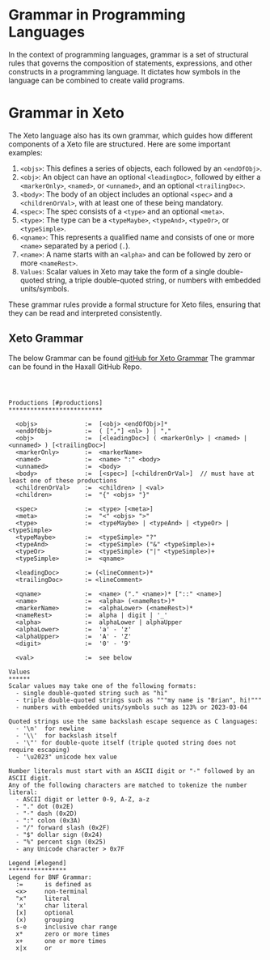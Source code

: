 
<ScreenShotButton tagName="main" />

# Grammar in Programming Languages

In the context of programming languages, grammar is a set of structural rules that governs the composition of statements, expressions, and other constructs in a programming language. It dictates how symbols in the language can be combined to create valid programs.

# Grammar in Xeto

The Xeto language also has its own grammar, which guides how different components of a Xeto file are structured. Here are some important examples:

1. `<objs>`: This defines a series of objects, each followed by an `<endOfObj>`.
2. `<obj>`: An object can have an optional `<leadingDoc>`, followed by either a `<markerOnly>`, `<named>`, or `<unnamed>`, and an optional `<trailingDoc>`.
3. `<body>`: The body of an object includes an optional `<spec>` and a `<childrenOrVal>`, with at least one of these being mandatory.
4. `<spec>`: The spec consists of a `<type>` and an optional `<meta>`.
5. `<type>`: The type can be a `<typeMaybe>`, `<typeAnd>`, `<typeOr>`, or `<typeSimple>`.
6. `<qname>`: This represents a qualified name and consists of one or more `<name>` separated by a period (`.`).
7. `<name>`: A name starts with an `<alpha>` and can be followed by zero or more `<nameRest>`.
8. `Values`: Scalar values in Xeto may take the form of a single double-quoted string, a triple double-quoted string, or numbers with embedded units/symbols.

These grammar rules provide a formal structure for Xeto files, ensuring that they can be read and interpreted consistently.

## Xeto Grammar

The below Grammar can be found [gitHub for Xeto Grammar](https://github.com/haxall/haxall/blob/3abe1c897825a79d3cae5a428013b8cf3fb7a755/src/core/xeto/grammar.txt#L4) The grammar can be found in the Haxall GitHub Repo.

```



Productions [#productions]
**************************

  <objs>             :=  [<obj> <endOfObj>]*
  <endOfObj>         :=  ( [","] <nl> ) | ","
  <obj>              :=  [<leadingDoc>] ( <markerOnly> | <named> | <unnamed> ) [<trailingDoc>]
  <markerOnly>       :=  <markerName>
  <named>            :=  <name> ":" <body>
  <unnamed>          :=  <body>
  <body>             :=  [<spec>] [<childrenOrVal>]  // must have at least one of these productions
  <childrenOrVal>    :=  <children> | <val>
  <children>         :=  "{" <objs> "}"

  <spec>             :=  <type> [<meta>]
  <meta>             :=  "<" <objs> ">"
  <type>             :=  <typeMaybe> | <typeAnd> | <typeOr> | <typeSimple>
  <typeMaybe>        :=  <typeSimple> "?"
  <typeAnd>          :=  <typeSimple> ("&" <typeSimple>)+
  <typeOr>           :=  <typeSimple> ("|" <typeSimple>)+
  <typeSimple>       :=  <qname>

  <leadingDoc>       := (<lineComment>)*
  <trailingDoc>      := <lineComment>

  <qname>            :=  <name> ("." <name>)* ["::" <name>]
  <name>             :=  <alpha> (<nameRest>)*
  <markerName>       :=  <alphaLower> (<nameRest>)*
  <nameRest>         :=  alpha | digit | '_'
  <alpha>            :=  alphaLower | alphaUpper
  <alphaLower>       :=  'a' - 'z'
  <alphaUpper>       :=  'A' - 'Z'
  <digit>            :=  '0' - '9'

  <val>              :=  see below

Values
******
Scalar values may take one of the following formats:
  - single double-quoted string such as "hi"
  - triple double-quoted strings such as """my name is "Brian", hi!"""
  - numbers with embedded units/symbols such as 123% or 2023-03-04

Quoted strings use the same backslash escape sequence as C languages:
  - '\n'  for newline
  - '\\'  for backslash itself
  - '\"' for double-quote itself (triple quoted string does not require escaping)
  - '\u2023" unicode hex value

Number literals must start with an ASCII digit or "-" followed by an ASCII digit.
Any of the following characters are matched to tokenize the number literal:
  - ASCII digit or letter 0-9, A-Z, a-z
  - "." dot (0x2E)
  - "-" dash (0x2D)
  - ":" colon (0x3A)
  - "/" forward slash (0x2F)
  - "$" dollar sign (0x24)
  - "%" percent sign (0x25)
  - any Unicode character > 0x7F

Legend [#legend]
****************
Legend for BNF Grammar:
  :=      is defined as
  <x>     non-terminal
  "x"     literal
  'x'     char literal
  [x]     optional
  (x)     grouping
  s-e     inclusive char range
  x*      zero or more times
  x+      one or more times
  x|x     or
```
